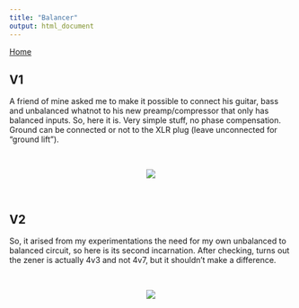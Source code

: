 ```yaml
---
title: "Balancer"
output: html_document
---
```


[Home](../)

## V1

A friend of mine asked me to make it possible to connect his guitar, bass and unbalanced whatnot to his new preamp/compressor that only has balanced inputs. So, here it is. Very simple stuff, no phase compensation. Ground can be connected or not to the XLR plug (leave unconnected for "ground lift").

<br>


<center>

![](../img/xlr.jpg)

</center>


<br>

## V2
So, it arised from my experimentations the need for my own unbalanced to balanced circuit, so here is its second incarnation. After checking, turns out the zener is actually 4v3 and not 4v7, but it shouldn't make a difference. 


<br>

<center>

![](../img/balancer.jpg)

</center>